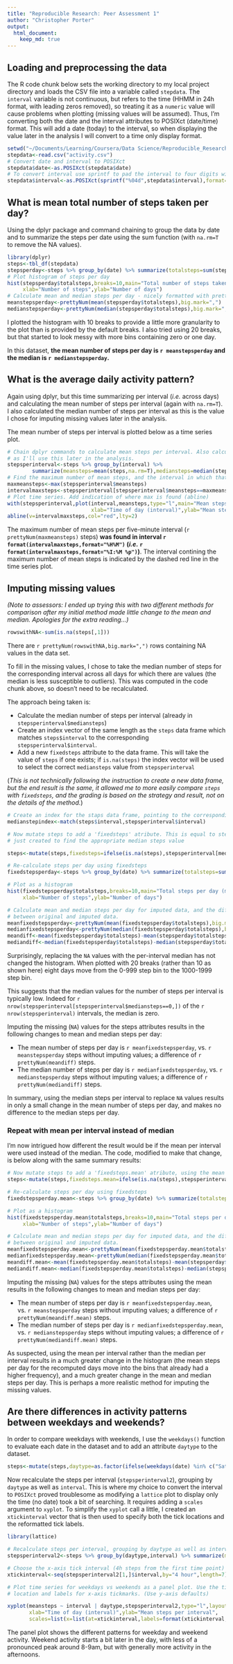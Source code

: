 ```yaml
---
title: "Reproducible Research: Peer Assessment 1"
author: "Christopher Porter"
output: 
  html_document:
    keep_md: true
---
```


## Loading and preprocessing the data

The R code chunk below sets the working directory to my local project directory and loads the CSV file into a variable called `stepdata`. The `interval` variable is not continuous, but refers to the time (HHMM in 24h format, with leading zeros removed), so treating it as a `numeric` value will cause problems when plotting (missing values will be assumed). Thus, I'm converting both the date and the interval attributes to POSIXct (date/time) format. This will add a date (today) to the interval, so when displaying the value later in the analysis I will convert to a time only display format.

```r
setwd("~/Documents/Learning/Coursera/Data Science/Reproducible_Research/RepData_PeerAssessment1")
stepdata<-read.csv("activity.csv")
# Convert date and interval to POSIXct
stepdata$date<-as.POSIXct(stepdata$date)
# To convert interval use sprintf to pad the interval to four digits with leading zeros
stepdata$interval<-as.POSIXct(sprintf("%04d",stepdata$interval),format="%H%M")
```

## What is mean total number of steps taken per day?

Using the dplyr package and command chaining to group the data by date and to summarize the steps per date using the sum function (with `na.rm=T` to remove the NA values). 

```r
library(dplyr)
steps<-tbl_df(stepdata)
stepsperday<-steps %>% group_by(date) %>% summarize(totalsteps=sum(steps,na.rm=T))
# Plot histogram of steps per day
hist(stepsperday$totalsteps,breaks=10,main="Total number of steps taken per day",
     xlab="Number of steps",ylab="Number of days")
# Calculate mean and median steps per day - nicely formatted with prettyNum
meanstepsperday<-prettyNum(mean(stepsperday$totalsteps),big.mark=",")
medianstepsperday<-prettyNum(median(stepsperday$totalsteps),big.mark=",")
```

I plotted the histogram with 10 breaks to provide a little more granularity to the plot than is provided by the default breaks. I also tried using 20 breaks, but that started to look messy with more bins containing zero or one day.

In this dataset, **the mean number of steps per day is `r meanstepsperday` and the median is `r medianstepsperday`.**

## What is the average daily activity pattern?

Again using dplyr, but this time summarizing per interval (*i.e.* across days) and calculating the mean number of steps per interval (again with `na.rm=T`). I also calculated the median number of steps per interval as this is the value I chose for imputing missing values later in the analysis. 

The mean number of steps per interval is plotted below as a time series plot.

```r
# Chain dplyr commands to calculate mean steps per interval. Also calculate median steps per interval
# as I'll use this later in the analysis.
stepsperinterval<-steps %>% group_by(interval) %>% 
        summarize(meansteps=mean(steps,na.rm=T),mediansteps=median(steps,na.rm=T))
# Find the maximum number of mean steps, and the interval in which that maximum is found
maxmeansteps<-max(stepsperinterval$meansteps)
intervalmaxsteps<-stepsperinterval[stepsperinterval$meansteps==maxmeansteps,]$interval
# Plot time series. Add indication of where max is found (abline)
with(stepsperinterval,plot(interval,meansteps,type="l",main="Mean steps per 5 minute interval",
                           xlab="Time of day (interval)",ylab="Mean steps"))
abline(v=intervalmaxsteps,col="red",lty=2)
```

The maximum number of mean steps per five-minute interval (`r prettyNum(maxmeansteps)` steps) **was found in interval `r format(intervalmaxsteps,format="%H%M")` (*i.e.* `r format(intervalmaxsteps,format="%I:%M %p")`)**. The interval contining the maximum number of mean steps is indicated by the dashed red line in the time series plot.

## Imputing missing values

*(Note to assessors: I ended up trying this with two different methods for comparison after my initial method made little change to the mean and median. Apologies for the extra reading...)*

``` r
rowswithNA<-sum(is.na(steps[,1]))
```

There are `r prettyNum(rowswithNA,big.mark=",")` rows containing NA values in the data set.

To fill in the missing values, I chose to take the median number of steps for the corresponding interval across all days for which there are values (the median is less susceptible to outliers). This was computed in the code chunk above, so doesn't need to be recalculated.

The approach being taken is:

- Calculate the median number of steps per interval (already in `stepsperinterval$mediansteps`)
- Create an index vector of the same length as the `steps` data frame which matches `steps$interval` to the corresponding `stepsperinterval$interval`. 
- Add a new `fixedsteps` attribute to the data frame. This will take the value of `steps` if one exists; if `is.na(steps)` the index vector will be used to select the correct `mediansteps` value from `stepsperinterval`

(*This is not technically following the instruction to create a new data frame, but the end result is the same, it allowed me to more easily compare `steps` with `fixedsteps`, and the grading is based on the strategy and result, not on the details of the method.*)

```r
# Create an index for the staps data frame, pointing to the corresponding row in stepsperinterval
medianstepindex<-match(steps$interval,stepsperinterval$interval)

# Now mutate steps to add a 'fixedsteps' atribute. This is equal to steps, but if steps is NA, it uses the index
# just created to find the appropriate median steps value

steps<-mutate(steps,fixedsteps=ifelse(is.na(steps),stepsperinterval[medianstepindex,]$mediansteps,steps))

# Re-calculate steps per day using fixedsteps
fixedstepsperday<-steps %>% group_by(date) %>% summarize(totalsteps=sum(fixedsteps,na.rm=T))

# Plot as a histogram
hist(fixedstepsperday$totalsteps,breaks=10,main="Total steps per day (missing values replaced with median)",
     xlab="Number of steps",ylab="Number of days")

# Calculate mean and median steps per day for imputed data, and the differences in mean and median
# between original and imputed data.
meanfixedstepsperday<-prettyNum(mean(fixedstepsperday$totalsteps),big.mark=",")
medianfixedstepsperday<-prettyNum(median(fixedstepsperday$totalsteps),big.mark=",")
meandiff<-mean(fixedstepsperday$totalsteps)-mean(stepsperday$totalsteps)
mediandiff<-median(fixedstepsperday$totalsteps)-median(stepsperday$totalsteps)
```

Surprisingly, replacing the `NA` values with the per-interval median has not changed the histogram. When plotted with 20 breaks (rather than 10 as shown here) eight days move from the 0-999 step bin to the 1000-1999 step bin. 

This suggests that the median values for the number of steps per interval is typically low. Indeed for `r nrow(stepsperinterval[stepsperinterval$mediansteps==0,])` of the `r nrow(stepsperinterval)` intervals, the median is zero.

Imputing the missing (`NA`) values for the steps attributes results in the following changes to mean and median steps per day:

- The mean number of steps per day is `r meanfixedstepsperday`, vs. `r meanstepsperday` steps without imputing values; a difference of `r prettyNum(meandiff)` steps. 
- The median number of steps per day is `r medianfixedstepsperday`, vs. `r medianstepsperday` steps without imputing values; a difference of `r prettyNum(mediandiff)` steps. 

In summary, using the median steps per interval to replace `NA` values results in only a small change in the mean number of steps per day, and makes no difference to the median steps per day.

### Repeat with mean per interval instead of median

I'm now intrigued how different the result would be if the mean per interval were used instead of the median. The code, modified to make that change, is below along with the same summary results:

```r
# Now mutate steps to add a 'fixedsteps.mean' atribute, using the mean instead of median
steps<-mutate(steps,fixedsteps.mean=ifelse(is.na(steps),stepsperinterval[medianstepindex,]$meansteps,steps))

# Re-calculate steps per day using fixedsteps
fixedstepsperday.mean<-steps %>% group_by(date) %>% summarize(totalsteps=sum(fixedsteps.mean,na.rm=T))

# Plot as a histogram
hist(fixedstepsperday.mean$totalsteps,breaks=10,main="Total steps per day (missing values replaced with mean)",
     xlab="Number of steps",ylab="Number of days")

# Calculate mean and median steps per day for imputed data, and the differences in mean and median
# between original and imputed data.
meanfixedstepsperday.mean<-prettyNum(mean(fixedstepsperday.mean$totalsteps),big.mark=",")
medianfixedstepsperday.mean<-prettyNum(median(fixedstepsperday.mean$totalsteps),big.mark=",")
meandiff.mean<-mean(fixedstepsperday.mean$totalsteps)-mean(stepsperday$totalsteps)
mediandiff.mean<-median(fixedstepsperday.mean$totalsteps)-median(stepsperday$totalsteps)
```

Imputing the missing (`NA`) values for the steps attributes using the mean results in the following changes to mean and median steps per day:

- The mean number of steps per day is `r meanfixedstepsperday.mean`, vs. `r meanstepsperday` steps without imputing values; a difference of `r prettyNum(meandiff.mean)` steps. 
- The median number of steps per day is `r medianfixedstepsperday.mean`, vs. `r medianstepsperday` steps without imputing values; a difference of `r prettyNum(mediandiff.mean)` steps. 

As suspected, using the mean per interval rather than the median per interval results in a much greater change in the histogram (the mean steps per day for the recomputed days move into the bins that already had a higher frequency), and a much greater change in the mean and median steps per day. This is perhaps a more realistic method for imputing the missing values.

## Are there differences in activity patterns between weekdays and weekends?

In order to compare weekdays with weekends, I use the `weekdays()` function to evaluate each date in the dataset and to add an attribute `daytype` to the dataset.

```r
steps<-mutate(steps,daytype=as.factor(ifelse(weekdays(date) %in% c("Saturday","Sunday"),"weekend","weekday")))
```

Now recalculate the steps per interval (`stepsperinterval2`), grouping by `daytype` as well as `interval`. This is where my choice to convert the interval to `POSIXct` proved troublesome as modifying a `lattice` plot to display only the time (no date) took a bit of searching. It requires adding a `scales` argument to `xyplot`. To simplify the `xyplot` call a little, I created an `xtickinterval` vector that is then used to specify both the tick locations and the reformatted tick labels.

```r
library(lattice)

# Recalculate steps per interval, grouping by daytype as well as interval
stepsperinterval2<-steps %>% group_by(daytype,interval) %>% summarize(meansteps=mean(fixedsteps,na.rm=T))

# Choose the x-axis tick interval (4h steps from the first time point)
xtickinterval<-seq(stepsperinterval2[1,]$interval,by="4 hour",length=7)

# Plot time series for weekdays vs weekends as a panel plot. Use the tick interval to specify
# location and labels for x-axis tickmarks. (Use y-axis defaults)

xyplot(meansteps ~ interval | daytype,stepsperinterval2,type="l",layout=c(1,2),
       xlab="Time of day (interval)",ylab="Mean steps per interval",
       scales=list(x=list(at=xtickinterval,labels=format(xtickinterval,"%H:%M"))))
```

The panel plot shows the different patterns for weekday and weekend activity. Weekend activity starts a bit later in the day, with less of a pronounced peak around 8-9am, but with generally more activity in the afternoons.